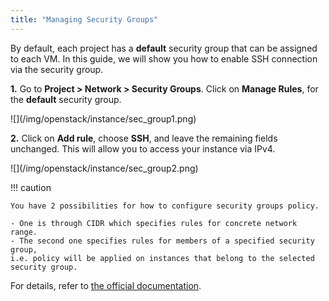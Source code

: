 ```yaml
---
title: "Managing Security Groups"
---
```

By default, each project has a **default** security group that can be assigned to each VM. In this guide, we will show you how to enable SSH connection via the security group.

__1.__ Go to **Project &gt;  Network &gt; Security Groups**. Click on **Manage Rules**, for the **default** security group.

<Callout type="info" title="Example">
    ![](/img/openstack/instance/sec_group1.png)
</Callout>

__2.__ Click on **Add rule**, choose **SSH**, and leave the remaining fields unchanged.
   This will allow you to access your instance via IPv4.

<Callout type="info" title="Example">
    ![](/img/openstack/instance/sec_group2.png)
</Callout>

!!! caution

    You have 2 possibilities for how to configure security groups policy.

    - One is through CIDR which specifies rules for concrete network range.
    - The second one specifies rules for members of a specified security group,
    i.e. policy will be applied on instances that belong to the selected security group.

For details, refer to [the official documentation](https://docs.openstack.org/horizon/train/user/configure-access-and-security-for-instances.html).
